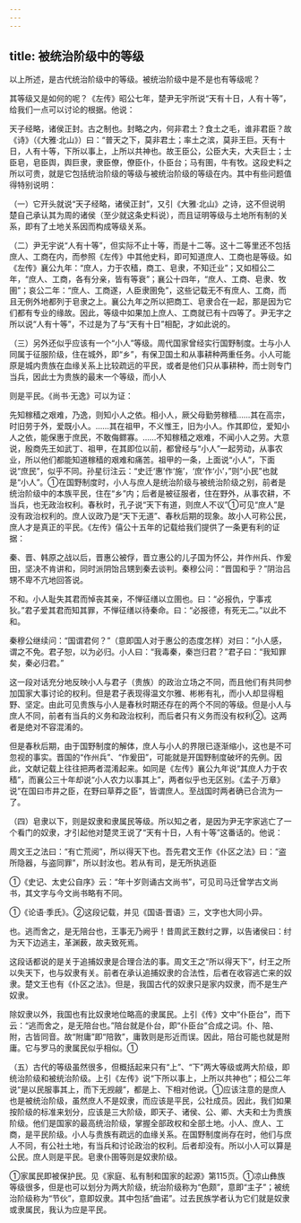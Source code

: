 ```yaml
---
---
---
```

title: 被统治阶级中的等级
---





以上所述，是古代统治阶级中的等级。被统治阶级中是不是也有等级呢？

其等级又是如何的呢？《左传》昭公七年，楚尹无宇所说“天有十日，人有十等”，给我们一点可以讨论的根据。他说：

天子经略，诸侯正封。古之制也。封略之内，何非君土？食土之毛，谁非君臣？故《诗》（《大雅·北山》）曰：“普天之下，莫非君土；率土之滨，莫非王巨。天有十日，人有十等，下所以事上，上所以共神也。故王臣公，公臣大夫，大夫巨士；士臣皂，皂臣舆，舆巨隶，隶臣僚，僚臣仆，仆臣台；马有圉，牛有牧。这段史料之所以可贵，就是它包括统治阶级的等级与被统治阶级的等级在内。其中有些问题值得特别说明：

（一）它开头就说“天子经略，诸侯正封”，又引《大雅·北山》之诗，这不但说明楚自己承认其为周的诸侯（至少就这条史料说），而且证明等级与土地所有制的关系，即有了土地关系因而构成等级关系。

（二）尹无宇说“人有十等”，但实际不止十等，而是十二等。这十二等里还不包括庶人、工商在内，而参照《左传》中其他史料，即可知道庶人、工商也是等级。如《左传》襄公九年：“庶人，力于农穑，商工、皂隶，不知迁业”；又如桓公二年，“庶人、工商，各有分亲，皆有等衰”；襄公十四年，“庶人、工商、皂隶、牧圉”；哀公二年：“庶人、工商遂，人臣隶圉免”，这些记载无不有庶人、工商，而且无例外地都列于皂隶之上。襄公九年之所以把商工、皂隶合在一起，那是因为它们都有专业的缘故。因此，等级中如果加上庶人、工商就已有十四等了。尹无字之所以说“人有十等”，不过是为了与“天有十日”相配，才如此说的。

（三）另外还似乎应该有一个“小人”等级。周代国家曾经实行国野制度。士与小人同属于征服阶级，住在城外，即“乡”，有保卫国土和从事耕种两重任务。小人可能原是城内贵族在血缘关系上比较疏远的平民，或者是他们只从事耕种，而士则专门当兵，因此士为贵族的最末一个等级，而小人

则是平民。《尚书·无逸》可以为证：

先知稼穑之艰难，乃逸，则知小人之依。相小人，厥父母勤劳稼穑……其在高宗，时旧劳于外，爱既小人。……其在祖甲，不义惟王，旧为小人。作其即位，爱知小人之依，能保惠于庶民，不敢侮鳏寡。……不知稼穑之艰难，不闻小人之劳。大意说，殷商先王如武丁、祖甲，在其即位以前，都曾经与“小人”一起劳动，从事农业，所以他们都能知道稼穑的艰难和痛苦。祖甲的一条，上面说“小人”，下面说“庶民”，似乎不同。孙星衍注云：“史迁‘惠’作‘施’，‘庶’作‘小’，”则“小民”也就是“小人”。①在国野制度时，小人与庶人是统治阶级与被统治阶级之别，前者是统治阶级中的本族平民，住在“乡”内；后者是被征服者，住在野外，从事农耕，不当兵，也无政治权利。春秋时，孔子说“天下有道，则庶人不议”①可见“庶人”是没有政治权利的。庶人议政乃是“天下无道”、春秋后期的现象。故小人可称公民，庶人才是真正的平民。《左传》僖公十五年的记载给我们提供了一条更有利的证据：

秦、晋、韩原之战以后，晋惠公被俘，晋立惠公的儿子国为怀公，并作州兵、作爰田，坚决不肯讲和，同时派阴饴吕甥到秦去谈判。秦穆公问：“晋国和乎？”阴治吕甥不卑不亢地回答说。

不和。小人耻失其君而悼丧其亲，不惮征缮以立圉也。曰：“必报仇，宁事戎狄。”君子爱其君而知其罪，不惮征缮以待秦命。曰：“必报德，有死无二。”以此不和。

秦穆公继续问：“国谓君何？”（意即国人对于惠公的态度怎样）对曰：“小人感，谓之不免。君子恕，以为必归。小人曰：“我毒秦，秦岂归君？”君子曰：“我知罪矣，秦必归君。”

这一段对话充分地反映小人与君子（贵族）的政治立场之不同，而且他们有共同参加国家大事讨论的权利。但是君子表现得温文尔雅、彬彬有礼，而小人却显得粗野、坚定。由此可见贵族与小人是春秋时期还存在的两个不同的等级。但是小人与庶人不同，前者有当兵的义务和政治权利，而后者只有义务而没有权利②。这两者是绝对不容混淆的。

但是春秋后期，由于国野制度的解体，庶人与小人的界限已逐渐缩小，这也是不可忽视的事实。晋国的“作州兵”、“作爰田”，可能就是开国野制度破坏的先例。因此，文献记载上往往把两者混淆起来。如同是《左传》襄公九年说“其庶人力于农穑”，而襄公三十年却说“小人农力以事其上”，两者似乎也无区别。《孟子·万章》说“在国曰市井之臣，在野曰草莽之臣”，皆谓庶人。至战国时两者确已合流为一了。

（四）皂隶以下，则是奴隶和隶属民等级。所以知之者，是因为尹无字家逃亡了一个看门的奴隶，才引起他对楚灵王说了“天有十日，人有十等”这番话的。他说：

周文王之法曰：“有亡荒阅”，所以得天下也。吾先君文王作《仆区之法》曰：“盗所隐器，与盗同罪”，所以封汝也。若从有司，是无所执逃臣

①《史记、太史公自序》云：“年十岁则诵古文尚书”，可见司马迁曾学古文尚书，其文字与今文尚书略有不同。

①《论语·季氏》。②这段记载，并见《国语·晋语》三，文字也大同小异。

也。逃而舍之，是无陪台也，王事无乃阙乎！昔周武王数纣之罪，以告诸侯曰：纣为天下边逃主，革渊薮，故夫致死焉。

这段话都说的是关于追捕奴隶是合理合法的事。周文王之“所以得天下”，纣王之所以失天下，也与奴隶有关。前者在承认追捕奴隶的合法性，后者在收容逃亡来的奴隶。楚文王也有《仆区之法》。但是，我国古代的奴隶只是家内奴隶，而不是生产奴隶。

除奴隶以外，我国也有比奴隶地位略高的隶属民。上引《传》文中“仆臣台”，而下云：“逃而舍之，是无陪台也。”陪台就是仆台，即“仆臣台”合成之词。仆、陪、附，古皆同音。故“附庸”即“陪敦”，庸敦则是形近而误。因此，陪台可能也就是附庸。它与罗马的隶属民似乎相似。①

（五）古代的等级虽然很多，但概括起来只有“上”、“下”两大等级或两大阶级，即统治阶级和被统治阶级。上引《左传》说“下所以事上，上所以共神也”；桓公二年说“是以民服事其上，而下无觊觎”，都是上、下相对他说。①应该注意的是庶人也是被统治阶级，虽然庶人不是奴隶，而应该是平民，公社成员。因此，我们如果按阶级的标准来划分，应该是三大阶级，即天子、诸侯、公、卿、大夫和士为贵族阶级。他们是国家的最高统治阶级，掌握全部政权和全部土地。小人、庶人、工商，是平民阶级。小人与贵族有疏远的血缘关系。在国野制度尚存在时，他们与庶人不同，有公社土地，有当兵和讨论政治的权利。后者却没有。所以小人可以算是公民。庶人则是平民。皂隶仆圉等则是奴隶阶级。

①家属民即被保护民。见《家庭、私有制和国家的起源》第115页。①凉山彝族等级很多，但是也可以划分为两大阶级，统治阶级称为“色颇”，意即“主子”；被统治阶级称为“节伙”，意即奴隶。其中包括“曲诺”。过去民族学者认为它们就是奴隶或隶属民，我认为应是平民。